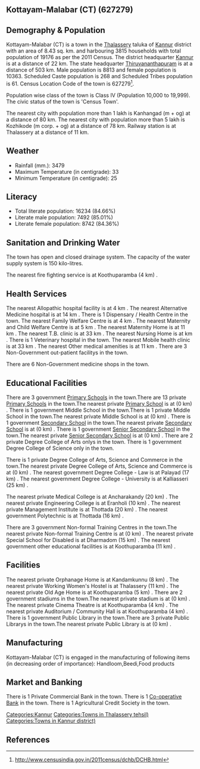 {{Infobox settlement
| name=Kottayam-Malabar (CT)
| native_name=
| native_name_lang=
| other_name=
| nickname=
| settlement_type=Town
| image_skyline=
| image_alt=
| image_caption=
| pushpin_map=India Kerala
| pushpin_label_position=right
| pushpin_map_alt=
| pushpin_map_caption=Location in Kerala, India
| latd=
| latm=
| lats=
| latNS=
| longd=
| longm=
| longs=
| longEW=
| coordinates_display=inline,title
| subdivision_type=Country
| subdivision_name={{flag|India}}
| subdivision_type1=[[States and territories of India|State]]
| subdivision_name1=Kerala 
| subdivision_type2=[[List of districts of India|District]]
| subdivision_name2=Kannur
| subdivision_type3=Tahsil
| subdivision_name3=Thalassery
| website=
| established_title=<!-- Established -->
| established_date=
| founder=
| named_for=
| government_type=
| governing_body=
| unit_pref=Metric
| area_footnotes=
| area_rank=
| area_total_km2=8.43
| elevation_footnotes=
| elevation_m=
| population_total=19176
| population_as_of=2011
| population_rank=
| population_density_km2=2274
| population_demonym=
| population_footnotes=
| demographics_type1=Languages=
| demographics1_title1=Official=
| demographics1_info1=[[Malayalam language|Malayalam]]
| timezone1=[[Indian Standard Time|IST]]
| utc_offset1==+5:30
| postal_code_type=[[Postal Index Number|PIN]]
| postal_code=
| area_code_type=Telephone code
| area_code=
| registration_plate=
| blank1_name_sec1=Nearest city
| blank1_info_sec1=[[Kanhangad  (m + og)]]
| blank2_name_sec1=[[Human sex ratio|Sex ratio]]
| blank2_info_sec1=1175
| blank3_name_sec1=Literacy
| blank3_info_sec1=84.66%
| blank1_name_sec2=[[2011 Census of India|2011 census]] code
| blank1_info_sec2=627279
| footnotes=
}}

== Kottayam-Malabar (CT) (627279) ==

== Demography & Population ==

Kottayam-Malabar (CT) is a town in the [[Thalassery]] taluka of [[Kannur]] district with an area of 8.43 sq. km. and harbouring 3815 households with total population of 19176 as per the 2011 Census. The district headquarter [[Kannur]] is at a distance of 22 km. The state headquarter [[Thiruvananthapuram]] is at a distance of 503 km. Male population is 8813 and female population is 10363. Scheduled Caste population is 268 and Scheduled Tribes population is 61. Census Location Code of the town is 627279<ref>http://www.censusindia.gov.in/2011census/dchb/DCHB.html</ref>.

Population wise class of the town is Class IV (Population 10,000 to 19,999).
The civic status of the town is 'Census Town'.

The nearest city with population more than 1 lakh is Kanhangad  (m + og) at a distance of 80 km. The nearest city with population more than 5 lakh is Kozhikode (m corp. + og) at a distance of 78 km. Railway station is at Thalassery at a distance of 11 km.


== Weather ==  
* Rainfall (mm.): 3479 
* Maximum Temperature (in centigrade): 33
* Minimum Temperature (in centigrade): 25


== Literacy ==  
* Total literate population: 16234 (84.66%)
* Literate male population: 7492 (85.01%)
* Literate female population: 8742 (84.36%)


== Sanitation and Drinking Water ==  
The town has open and closed drainage system.
The capacity of the water supply system is 150 kilo-litres.

The nearest fire fighting service is at Koothuparamba (4 km) .


== Health Services ==
The nearest Allopathic hospital facility is at 4 km .
The nearest Alternative Medicine hospital is at 14 km .
There is 1 Dispensary / Health Centre in the town.
The nearest Family Welfare Centre is at 4 km .
The nearest Maternity and Child Welfare Centre is at 5 km .
The nearest Maternity Home is at 11 km .
The nearest T.B. clinic is at 33 km .
The nearest Nursing Home is at  km .
There is 1 Veterinary hospital in the town.
The nearest Mobile health clinic is at 33 km .
The nearest Other medical amenities is at 11 km .
There are 3 Non-Government out-patient facilitys in the town.


There are 6 Non-Government medicine shops in the town.


== Educational Facilities ==
There are 3 government [[Primary School]]s in the town.There are 13 private [[Primary School]]s in the town.The nearest private [[Primary School]] is at  (0 km) .
There is 1 government Middle School in the town.There is 1 private Middle School in the town.The nearest private Middle School is at  (0 km) .
There is 1 government [[Secondary School]] in the town.The nearest private [[Secondary School]] is at  (0 km) .
There is 1 government [[Senior Secondary School]] in the town.The nearest private [[Senior Secondary School]] is at  (0 km) .
There are 2 private Degree College of Arts onlys in the town. 
There is 1 government Degree College of Science only in the town. 
 
 
 
There is 1 private Degree College of Arts, Science and Commerce in the town.The nearest private Degree College of Arts, Science and Commerce is at  (0 km) .
The nearest government Degree College - Law is at Palayad (17 km) .
The nearest government Degree College - University is at Kalliasseri (25 km) .
 
The nearest private Medical College is at Ancharakandy (20 km) .
The nearest private Engineering College is at Eranholi (10 km) .
The nearest private Management Institute is at Thottada  (20 km) .
The nearest government Polytechnic is at Thottada (16 km) .
 
There are 3 government Non-formal Training Centres in the town.The nearest private Non-formal Training Centre is at  (0 km) .
The nearest private Special School for Disabled is at Dharmadom (15 km) .
The nearest government other educational facilities is at Koothuparamba (11 km) .


== Facilities ==
The nearest private Orphanage Home is at Kandamkunnu (8 km) .
The nearest private Working Women's Hostel is at Thalassery (11 km) .
The nearest private Old Age Home is at Koothuparamba (5 km) .
There are 2 government stadiums in the town.The nearest private stadium is at  (0 km) .
The nearest private Cinema Theatre is at Koothuparamba (4 km) .
The nearest private Auditorium / Community Hall is at Koothuparamba (4 km) .
There is 1 government Public Library in the town.There are 3 private Public Librarys in the town.The nearest private Public Library is at  (0 km) .


== Manufacturing ==
Kottayam-Malabar (CT) is engaged in the manufacturing of following items (in decreasing order of importance): Handloom,Beedi,Food  products


== Market and Banking ==

There is 1 Private Commercial Bank in the town.
There is 1 [[Co-operative Bank]] in the town.
There is 1 Agricultural Credit Society in the town.



[[Categories:Kannur]]
[[Categories:Towns in Thalassery tehsil)]]
[[Categories:Towns in Kannur district)]]


== References ==
{{Reflist}}



